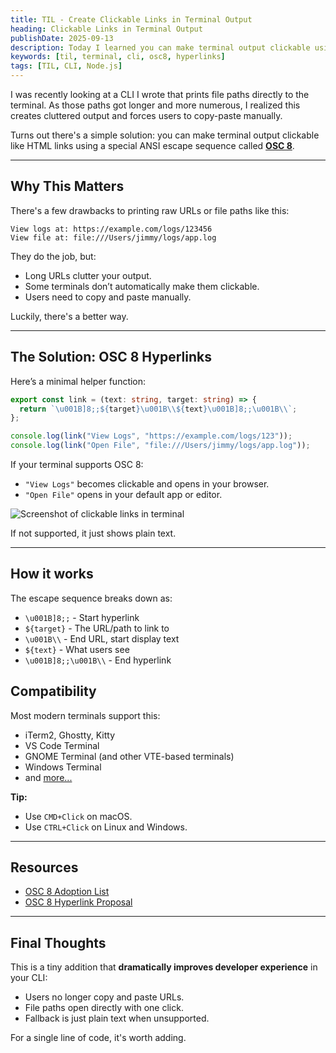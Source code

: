 ```yaml
---
title: TIL - Create Clickable Links in Terminal Output
heading: Clickable Links in Terminal Output
publishDate: 2025-09-13
description: Today I learned you can make terminal output clickable using OSC 8 escape codes instead of forcing users to copy-paste URLs and file paths.
keywords: [til, terminal, cli, osc8, hyperlinks]
tags: [TIL, CLI, Node.js]
---
```


I was recently looking at a CLI I wrote that prints file paths directly to the terminal. As those paths got longer and more numerous, I realized this creates cluttered output and forces users to copy-paste manually.

Turns out there's a simple solution: you can make terminal output clickable like HTML links using a special ANSI escape sequence called [**OSC 8**](https://gist.github.com/egmontkob/eb114294efbcd5adb1944c9f3cb5feda).

---

## Why This Matters

There's a few drawbacks to printing raw URLs or file paths like this:

```
View logs at: https://example.com/logs/123456
View file at: file:///Users/jimmy/logs/app.log
```

They do the job, but:

- Long URLs clutter your output.
- Some terminals don’t automatically make them clickable.
- Users need to copy and paste manually.

Luckily, there's a better way.

---

## The Solution: OSC 8 Hyperlinks

Here’s a minimal helper function:

```ts
export const link = (text: string, target: string) => {
  return `\u001B]8;;${target}\u001B\\${text}\u001B]8;;\u001B\\`;
};

console.log(link("View Logs", "https://example.com/logs/123"));
console.log(link("Open File", "file:///Users/jimmy/logs/app.log"));
```

If your terminal supports OSC 8:

- `"View Logs"` becomes clickable and opens in your browser.
- `"Open File"` opens in your default app or editor.

![Screenshot of clickable links in terminal](/images/posts/clickable-links-terminal.png)

If not supported, it just shows plain text.

---

## How it works

The escape sequence breaks down as:

- `\u001B]8;;` - Start hyperlink
- `${target}` - The URL/path to link to
- `\u001B\\` - End URL, start display text
- `${text}` - What users see
- `\u001B]8;;\u001B\\` - End hyperlink

## Compatibility

Most modern terminals support this:

- iTerm2, Ghostty, Kitty
- VS Code Terminal
- GNOME Terminal (and other VTE-based terminals)
- Windows Terminal
- and [more...](https://github.com/Alhadis/OSC8-Adoption)

**Tip:**

- Use `CMD+Click` on macOS.
- Use `CTRL+Click` on Linux and Windows.

---

## Resources

- [OSC 8 Adoption List](https://github.com/Alhadis/OSC8-Adoption)
- [OSC 8 Hyperlink Proposal](https://gist.github.com/egmontkob/eb114294efbcd5adb1944c9f3cb5feda)

---

## Final Thoughts

This is a tiny addition that **dramatically improves developer experience** in your CLI:

- Users no longer copy and paste URLs.
- File paths open directly with one click.
- Fallback is just plain text when unsupported.

For a single line of code, it's worth adding.
